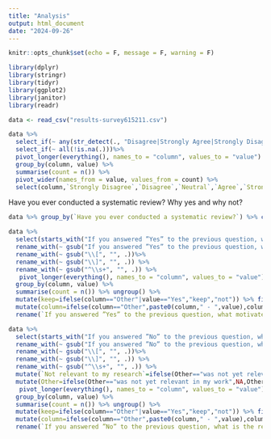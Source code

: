 ```yaml
---
title: "Analysis"
output: html_document
date: "2024-09-26"
---
```


```r
knitr::opts_chunk$set(echo = F, message = F, warning = F)
```

```r
library(dplyr)
library(stringr)
library(tidyr)
library(ggplot2)
library(janitor)
library(readr)
```


```r
data <- read_csv("results-survey615211.csv")
```

```r
data %>%
  select_if(~ any(str_detect(., "Disagree|Strongly Agree|Strongly Disagree|Agree|Neutral")))%>%
  select_if(~ all(!is.na(.)))%>%
  pivot_longer(everything(), names_to = "column", values_to = "value") %>%
  group_by(column, value) %>%
  summarise(count = n()) %>% 
  pivot_wider(names_from = value, values_from = count) %>% 
  select(column,`Strongly Disagree`,`Disagree`,`Neutral`,`Agree`,`Strongly Agree`)
```

Have you ever conducted a systematic review? Why yes and why not?
```r
data %>% group_by(`Have you ever conducted a systematic review?`) %>% count()

data %>%
  select(starts_with("If you answered ”Yes” to the previous question, what motivated you to conduct a systematic review? ")) %>% 
  rename_with(~ gsub("If you answered ”Yes” to the previous question, what motivated you to conduct a systematic review\\?", "", .)) %>% 
  rename_with(~ gsub("\\[", "", .))%>% 
  rename_with(~ gsub("\\]", "", .)) %>%
  rename_with(~ gsub("^\\s+", "", .)) %>%
   pivot_longer(everything(), names_to = "column", values_to = "value") %>%
  group_by(column, value) %>%
  summarise(count = n()) %>% ungroup() %>% 
  mutate(keep=ifelse(column=="Other"|value=="Yes","keep","not")) %>% filter(keep=="keep"&!is.na(value)) %>% select(-keep) %>% 
  mutate(column=ifelse(column=="Other",paste0(column," - ",value),column)) %>% select(-value) %>% 
  rename(`If you answered ”Yes” to the previous question, what motivated you to conduct a systematic review?`=column)

data %>%
  select(starts_with("If you answered ”No” to the previous question, what is the reason for not conducting a systematic review?  ")) %>% 
  rename_with(~ gsub("If you answered ”No” to the previous question, what is the reason for not conducting a systematic review\\?", "", .)) %>% 
  rename_with(~ gsub("\\[", "", .))%>% 
  rename_with(~ gsub("\\]", "", .)) %>%
  rename_with(~ gsub("^\\s+", "", .)) %>%
  mutate(`Not relevant to my research`=ifelse(Other=="was not yet relevant in my work","Yes",`Not relevant to my research`)) %>% 
  mutate(Other=ifelse(Other=="was not yet relevant in my work",NA,Other)) %>% 
   pivot_longer(everything(), names_to = "column", values_to = "value") %>%
  group_by(column, value) %>%
  summarise(count = n()) %>% ungroup() %>% 
  mutate(keep=ifelse(column=="Other"|value=="Yes","keep","not")) %>% filter(keep=="keep"&!is.na(value)) %>% select(-keep) %>% 
  mutate(column=ifelse(column=="Other",paste0(column," - ",value),column)) %>% select(-value) %>% 
  rename(`If you answered ”No” to the previous question, what is the reason for not conducting a systematic review?`=column)

```














